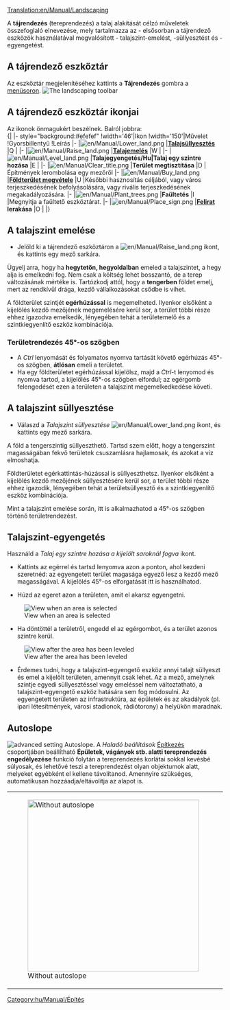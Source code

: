 [[Translation:en/Manual/Landscaping]]
{{hu/Fordítás|en/Manual/Landscaping|49}}
{{hu/Manual/Tutorial/Oktatás}}{{hu/Manual/Tartalomjegyzék}}

A '''tájrendezés''' (tereprendezés) a talaj alakítását célzó műveletek összefoglaló elnevezése, mely tartalmazza az - elsősorban a tájrendező eszközök használatával megvalósított - talajszint-emelést, -süllyesztést és -egyengetést.

==A tájrendező eszköztár==
Az eszköztár megjelenítéséhez kattints a '''Tájrendezés''' gombra a [[hu/Menüsor|menüsoron]]. 
[[File:en/Manual/Landscaping toolbar.png|none|frame|The landscaping toolbar]]

==A tájrendező eszköztár ikonjai==
Az ikonok önmagukért beszélnek. Balról jobbra:<br>
{| {{en/Wikitable}}
|- style="background:#efefef"
!width='46'|Ikon
!width='150'|Művelet
!Gyorsbillentyű
!Leírás
|-
|[[File:en/Manual/Lower land.png]]
|'''[[hu/Talajsüllyesztés|Talajsüllyesztés]]'''
|Q
|
|-
|[[File:en/Manual/Raise land.png]]
|'''[[hu/Talajemelés|Talajemelés]]'''
|W
|
|-
|[[File:en/Manual/Level land.png]]
|'''Talajegyengetés/Hu|Talaj egy szintre hozása'''
|E
|
|-
|[[File:en/Manual/Clear title.png]]
|'''Terület megtisztítása'''
|D
|Építmények lerombolása egy mezőről
|-
|[[File:en/Manual/Buy land.png]]
|'''[[hu/Manual/Földterület megvétele|Földterület megvétele]]'''
|U
|Későbbi hasznosítás céljából, vagy város terjeszkedésének befolyásolására, vagy rivális terjeszkedésének megakadályozására.
|-
|[[File:en/Manual/Plant trees.png]]
|'''Faültetés'''
|I
|Megnyitja a faültető eszköztárat.
|-
|[[File:en/Manual/Place sign.png]]
|'''[[hu/Archive/Manual/Felirat|Felirat]] lerakása'''
|O
|
|}

==A talajszint emelése==
*Jelöld ki a tájrendező eszköztáron a [[File:en/Manual/Raise land.png]] ikont, és kattints egy mező sarkára.
Ügyelj arra, hogy ha '''hegytetőn, hegyoldalban''' emeled a talajszintet, a hegy alja is emelkedni fog. Nem csak a költség lehet bosszantó, de a terep változásának mértéke is. Tartózkodj attól, hogy a '''tengerben''' földet emelj, mert az rendkívül drága, kezdő vállalkozásokat csődbe is vihet.

A földterület szintjét '''egérhúzással''' is megemelheted. Ilyenkor elsőként a kijelölés kezdő mezőjének megemelésére kerül sor, a terület többi része ehhez igazodva emelkedik, lényegében tehát a területemelő és a szintkiegyenlítő eszköz kombinációja.

===Területrendezés 45°-os szögben===
*A ''Ctrl'' lenyomását és folyamatos nyomva tartását követő egérhúzás 45°-os szögben, '''átlósan''' emeli a területet.
*Ha egy földterületet egérhúzással kijelölsz, majd a ''Ctrl''-t lenyomod és nyomva tartod, a kijelölés 45°-os szögben elfordul; az egérgomb felengedését ezen a területen a talajszint megemelkedkedése követi.

==A talajszint süllyesztése==
* Válaszd a ''Talajszint süllyesztése'' [[File:en/Manual/Lower land.png]] ikont, és kattints egy mező sarkára.
A föld a tengerszintig süllyeszthető. Tartsd szem előtt, hogy a tengerszint magasságában fekvő területek csuszamlásra hajlamosak, és azokat a víz elmoshatja. 

Földterületet egérkattintás-húzással is süllyeszthetsz. Ilyenkor elsőként a kijelölés kezdő mezőjének süllyesztésére kerül sor, a terület többi része ehhez igazodik, lényegében tehát a területsüllyesztő és a szintkiegyenlítő eszköz kombinációja.

Mint a talajszint emelése során, itt is alkalmazhatod a 45°-os szögben történő területrendezést.

==Talajszint-egyengetés==
Használd a ''Talaj egy szintre hozása a kijelölt saroknál fogva'' ikont.

*Kattints az egérrel és tartsd lenyomva azon a ponton, ahol kezdeni szeretnéd: az egyengetett terület magasága egyező lesz a kezdő mező magasságával. A kijelölés 45°-os elforgatását itt is használhatod.

*Húzd az egeret azon a területen, amit el akarsz egyengetni.
[[File:en/Manual/Level land before.png|center|frame|View when an area is selected]]

*Ha döntöttél a területről, engedd el az egérgombot, és a terület azonos szintre kerül. 
[[File:en/Manual/Level land after.png|center|frame|View after the area has been leveled]]

*Érdemes tudni, hogy a talajszint-egyengető eszköz annyi talajt süllyeszt és emel a kijelölt területen, amennyit csak lehet. Az a mező, amelynek szintje egyedi süllyesztéssel vagy emeléssel nem változtatható, a talajszint-egyengető eszköz hatására sem fog módosulni. Az egyengetett területen az infrastruktúra, az épületek és az akadályok (pl. ipari létesítmények, városi stadionok, rádiótorony) a helyükön maradnak.

==Autoslope==
[[File:en/Manual/Autoslope.png|right|frame|advanced setting ''Autoslope''.]]
A ''Haladó beállítások'' [[hu/Építkezés|Építkezés]] csoportjában beállítható '''Épületek, vágányok stb. alatti tereprendezés engedélyezése''' funkció folytán a tereprendezés korlátai sokkal kevésbé súlyosak, és lehetővé teszi a tereprendezést olyan objektumok alatt, melyeket egyébként el kellene távolítanod. Amennyire szükséges, automatikusan hozzáadja/eltávolítja az alapot is.

{|
|[[File:en/Manual/Terraformoff.png|none|thumb|400px|Without autoslope]]
|[[File:en/Manual/Terraformon.png|none|thumb|400px|With autoslope]]
|}

{{en/Feature|0.6}}
[[Category:hu/Manual/Építés]]